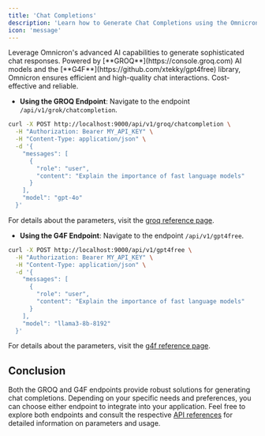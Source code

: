 ```yaml
---
title: 'Chat Completions'
description: 'Learn how to Generate Chat Completions using the Omnicron API'
icon: 'message'
---
```

<Card title="Chat Completions" icon="message" horizontal:True>
  Leverage Omnicron's advanced AI capabilities to generate sophisticated chat responses. Powered by [**GROQ**](https://console.groq.com) AI models and the [**G4F**](https://github.com/xtekky/gpt4free) library, Omnicron ensures efficient and high-quality chat interactions.
  <Note>Cost-effective and reliable.</Note>
</Card>


- **Using the GROQ Endpoint**:
Navigate to the endpoint `/api/v1/grok/chatcompletion`.
```sh curl
curl -X POST http://localhost:9000/api/v1/groq/chatcompletion \
  -H "Authorization: Bearer MY_API_KEY" \
  -H "Content-Type: application/json" \
  -d '{
    "messages": [
      {
        "role": "user",
        "content": "Explain the importance of fast language models"
      }
    ],
    "model": "gpt-4o"
  }'
```
<Info>For details about the parameters, visit the [groq reference page](/api-reference/endpoint/groq).</Info>

- **Using the G4F Endpoint**:
Navigate to the endpoint `/api/v1/gpt4free`.
```sh curl
curl -X POST http://localhost:9000/api/v1/gpt4free \
  -H "Authorization: Bearer MY_API_KEY" \
  -H "Content-Type: application/json" \
  -d '{
    "messages": [
      {
        "role": "user",
        "content": "Explain the importance of fast language models"
      }
    ],
    "model": "llama3-8b-8192"
  }'
```
<Info>For details about the parameters, visit the [g4f reference page](/api-reference/endpoint/g4f).</Info>
## Conclusion
Both the GROQ and G4F endpoints provide robust solutions for generating chat completions. Depending on your specific needs and preferences, you can choose either endpoint to integrate into your application. Feel free to explore both endpoints and consult the respective [API references](/api-reference) for detailed information on parameters and usage.